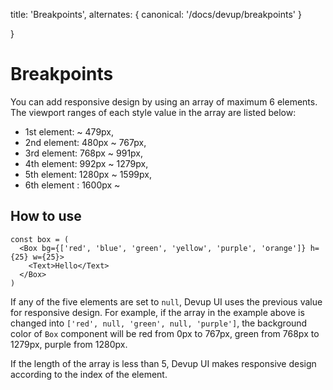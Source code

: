   title: 'Breakpoints',
  alternates: {
    canonical: '/docs/devup/breakpoints'
  }

}

# Breakpoints

You can add responsive design by using an array of maximum 6 elements. The viewport ranges of each style
value in the array are listed below:

- 1st element: ~ 479px,
- 2nd element: 480px ~ 767px,
- 3rd element: 768px ~ 991px,
- 4th element: 992px ~ 1279px,
- 5th element: 1280px ~ 1599px,
- 6th element : 1600px ~

## How to use

```tsx
const box = (
  <Box bg={['red', 'blue', 'green', 'yellow', 'purple', 'orange']} h={25} w={25}>
    <Text>Hello</Text>
  </Box>
)
```

If any of the five elements are set to `null`, Devup UI uses the previous value for responsive design.
For example, if the array in the example above is changed into `['red', null, 'green', null, 'purple']`,
the background color of `Box` component will be red from 0px to 767px, green from 768px to 1279px, purple from 1280px.

If the length of the array is less than 5, Devup UI makes responsive design according to the index of the element.
